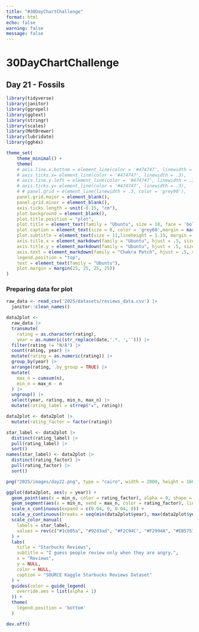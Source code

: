 ```yaml
---
title: "#30DayChartChallenge"
format: html
echo: false
warning: false
message: false
---
```


# 30DayChartChallenge
## Day 21 - Fossils

```r
library(tidyverse)
library(janitor)
library(ggrepel)
library(ggtext)
library(stringr)
library(scales)
library(MetBrewer)
library(lubridate)
library(ggh4x)

theme_set(
    theme_minimal() +
    theme(
    # axis.line.x.bottom = element_line(color = '#474747', linewidth = .3),
    # axis.ticks.x= element_line(color = '#474747', linewidth = .3),
    # axis.line.y.left = element_line(color = '#474747', linewidth = .3),
    # axis.ticks.y= element_line(color = '#474747', linewidth = .3),
    # # panel.grid = element_line(linewidth = .3, color = 'grey90'),
    panel.grid.major = element_blank(),
    panel.grid.minor = element_blank(),
    axis.ticks.length = unit(-0.15, "cm"),
    plot.background = element_blank(),
    plot.title.position = "plot",
    plot.title = element_text(family = "Ubuntu", size = 18, face = 'bold'),
    plot.caption = element_text(size = 8, color = 'grey60',margin = margin(10,0,0,0)),
    plot.subtitle = element_text(size = 11,lineheight = 1.15, margin = margin(0,0,15,0)),
    axis.title.x = element_markdown(family = "Ubuntu", hjust = .5, size = 10),
    axis.title.y = element_markdown(family = "Ubuntu", hjust = .5, size = 10),
    axis.text = element_markdown(family = "Chakra Petch", hjust = .5, size = 8, color = "grey70"),
    legend.position = "top",
    text = element_text(family = "Ubuntu"),
    plot.margin = margin(25, 25, 25, 25))
)
```


### Preparing data for plot
```r
raw_data <- read_csv('2025/datasets/reviews_data.csv') |>
  janitor::clean_names() 
```

```r
data2plot <- 
  raw_data |>
  transmute(
    rating = as.character(rating), 
    year = as.numeric(str_replace(date,'.*, ',''))) |>
  filter(rating != "N/A") |>
  count(rating, year) |>
  mutate(rating = as.numeric(rating)) |>
  group_by(year) |>
  arrange(rating, .by_group = TRUE) |>
  mutate(
    max_n = cumsum(n),        
    min_n = max_n - n         
  ) |>
  ungroup() |>
  select(year, rating, min_n, max_n) |>
  mutate(rating_label = strrep("★", rating))

data2plot <- data2plot |>
  mutate(rating_factor = factor(rating))

star_label <- data2plot |>
  distinct(rating_label) |>
  pull(rating_label) |>
  sort()
names(star_label) <- data2plot |>
  distinct(rating_factor) |>
  pull(rating_factor) |>
  sort()

```

```r
png("2025/images/day22.png", type = "cairo", width = 2000, height = 1600, res = 300)

ggplot(data2plot, aes(y = year)) +
  geom_point(aes(x = min_n, color = rating_factor), alpha = 0, shape = 19, size = 4) +
  geom_segment(aes(x = min_n, xend = max_n, color = rating_factor), linewidth = 4, lineend = 'round', show.legend = FALSE) +
  scale_x_continuous(expand = c(0.04, 0, 0.04, 0)) +
  scale_y_continuous(breaks = seq(min(data2plot$year), max(data2plot$year), 1)) +
  scale_color_manual(
    labels = star_label,
    values = rev(c("#1cb05a", "#92d3ad", "#F2C94C", "#F2994A", "#EB5757"))
  ) +
  labs(
    title = "Starbucks Reviews",
    subtitle = "I guess people review only when they are angry.",
    x = "Reviews",
    y = NULL,
    color = NULL,
    caption = "SOURCE Kaggle Starbucks Reviews Dataset"
  ) +
  guides(color = guide_legend(
    override.aes = list(alpha = 1)
  )) +
  theme(
    legend.position = 'bottom'
  )

dev.off()
```
